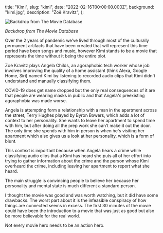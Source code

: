   title: "Kimi",
  slug: "kimi",
  date: "2022-02-16T00:00:00.000Z",
  background: "kimi.jpg",
  description: "Zoë Kravitz",
};

![Backdrop from The Movie Database](/media/kimi.jpg)

_Backdrop from The Movie Database_

Over the 2 years of pandemic we've lived through most of the culturally permanent artifacts that have been created that will represent this time period have been songs and music, however Kimi stands to be a movie that represents the time without it being the entire plot.

Zoë Kravitz plays Angela Childs, an agoraphobic tech worker whose job involves improving the quality of a home assistant (think Alexa, Google Home, Siri) named Kimi by listening to recorded audio clips that Kimi didn't understand and manually classifying them.

COVID-19 does get name dropped but the only real consequences of it are that people are wearing masks in public and that Angela's preexisting agoraphobia was made worse.

Angela is attempting form a relationship with a man in the apartment across the street, Terry Hughes played by Byron Bowers, which adds a lot of context to her personality. She wants to leave her apartment to spend time with him, but after doing all the prep work she can't make it out the door. The only time she spends with him in person is when he's visiting her apartment which also gives us a look at her personality, which is a form of blunt.

This context is important because when Angela hears a crime while classifying audio clips that a Kimi has heard she puts all of her effort into trying to gather information about the crime and the person whose Kimi overheard the crime, including leaving her apartment to report what she heard.

The main struggle is convincing people to believe her because her personality and mental state is much different a standard person.

I thought the movie was good and was worth watching, but it did have some drawbacks. The worst part about it is the infeasible conspiracy of how things are connected seems in excess. The first 30 minutes of the movie could have been the introduction to a movie that was just as good but also be more believable for the real world.

Not every movie hero needs to be an action hero.
